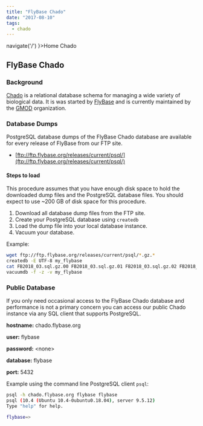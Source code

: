 ```yaml
---
title: "FlyBase Chado"
date: "2017-08-10"
tags:
  - chado
---
```



<div className="breadcrumb-container">
  <Breadcrumb>
    <Breadcrumb.Section link onClick={() => navigate('/') }>Home</Breadcrumb.Section>
    <Breadcrumb.Divider />
    <Breadcrumb.Section>Chado</Breadcrumb.Section>
  </Breadcrumb>
</div>


## FlyBase Chado

### Background

[Chado](http://gmod.org/wiki/Chado) is a relational database schema for managing
a wide variety of biological data. It is was started by [FlyBase](http://flybase.org)
and is currently maintained by the [GMOD](http://gmod.org) organization.

### Database Dumps

PostgreSQL database dumps of the FlyBase Chado database are available for every release of FlyBase from our FTP site.

* [ftp://ftp.flybase.org/releases/current/psql/](ftp://ftp.flybase.org/releases/current/psql/)

#### Steps to load

This procedure assumes that you have enough disk space to hold the downloaded dump files and
the PostgreSQL database files.  You should expect to use ~200 GB of disk space for this procedure.

1. Download all database dump files from the FTP site.
1. Create your PostgreSQL database using `createdb`
1. Load the dump file into your local database instance.
1. Vacuum your database.

Example:
```bash
wget ftp://ftp.flybase.org/releases/current/psql/*.gz.*
createdb -E UTF-8 my_flybase
cat FB2018_03.sql.gz.00 FB2018_03.sql.gz.01 FB2018_03.sql.gz.02 FB2018_03.sql.gz.03 FB2018_03.sql.gz.04 FB2018_03.sql.gz.05 | gunzip | psql my_flybase 
vacuumdb -f -z -v my_flybase
```

### Public Database

If you only need occasional access to the FlyBase Chado database and performance is not a primary concern
you can access our public Chado instance via any SQL client that supports PostgreSQL.

 **hostname:** chado.flybase.org
 
 **user:** flybase
 
 **password:** &lt;none&gt;
 
 **database:** flybase
 
 **port:** 5432
 
Example using the command line PostgreSQL client `psql`:
```bash
psql -h chado.flybase.org flybase flybase
psql (10.4 (Ubuntu 10.4-0ubuntu0.18.04), server 9.5.12)
Type "help" for help.

flybase=> 
```
  

